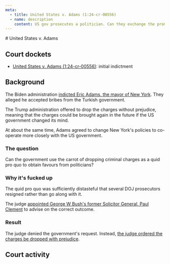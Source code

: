 ```yaml
---
meta:
  - title: United States v. Adams (1:24-cr-00556)
  - name: description
    content: US gov prosecutes a politician. Can they exchange the promise of dropping the charges for compliance?
---
```




<Frame>
# United States v. Adams

## Court dockets

- [United States v. Adams (1:24-cr-00556)](https://www.courtlistener.com/docket/69197933/united-states-v-adams/?filed_after=&filed_before=&entry_gte=&entry_lte=&order_by=desc): initial indictment

## Background

The Biden administration [indicted Eric Adams, the mayor of New York](https://storage.courtlistener.com/recap/gov.uscourts.nysd.628916/gov.uscourts.nysd.628916.2.0_3.pdf). They alleged he accepted bribes from the Turkish government.

The Trump administration offered to drop the charges without prejudice, meaning that the charges could be brought again in the future if the US government changed its mind.

At about the same time, Adams agreed to change New York's policies to co-operate more closely with the US government.

### The question

Can the government use the carrot of dropping criminal charges as a quid pro quo to obtain favours from politicians?

### Why it's fucked up

The quid pro quo was sufficiently distasteful that several DOJ prosecutors resigned rather than go along with it.

The judge [appointed George W Bush's former Solicitor General, Paul Clement](https://storage.courtlistener.com/recap/gov.uscourts.nysd.628916/gov.uscourts.nysd.628916.136.0_4.pdf) to advise on the correct outcome.

### Result

The judge denied the government's request. Instead, [the judge ordered the charges be dropped with prejudice](https://storage.courtlistener.com/recap/gov.uscourts.nysd.628916/gov.uscourts.nysd.628916.177.0_1.pdf).

## Court activity

</Frame>
